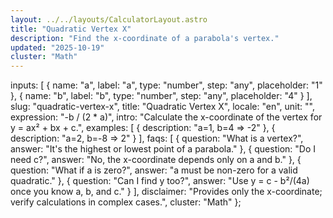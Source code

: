 ```yaml
---
layout: ../../layouts/CalculatorLayout.astro
title: "Quadratic Vertex X"
description: "Find the x-coordinate of a parabola's vertex."
updated: "2025-10-19"
cluster: "Math"
---
```



  inputs: [
    { name: "a", label: "a", type: "number", step: "any", placeholder: "1" },
    { name: "b", label: "b", type: "number", step: "any", placeholder: "4" }
  ],
  slug: "quadratic-vertex-x",
  title: "Quadratic Vertex X",
  locale: "en",
  unit: "",
  expression: "-b / (2 * a)",
  intro: "Calculate the x-coordinate of the vertex for y = ax² + bx + c.",
  examples: [
    { description: "a=1, b=4 ⇒ -2" },
    { description: "a=2, b=-8 ⇒ 2" }
  ],
  faqs: [
    { question: "What is a vertex?", answer: "It's the highest or lowest point of a parabola." },
    { question: "Do I need c?", answer: "No, the x-coordinate depends only on a and b." },
    { question: "What if a is zero?", answer: "a must be non-zero for a valid quadratic." },
    { question: "Can I find y too?", answer: "Use y = c - b²/(4a) once you know a, b, and c." }
  ],
  disclaimer: "Provides only the x-coordinate; verify calculations in complex cases.",
  cluster: "Math"
};

<Calculator schema={schema} />

